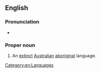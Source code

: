 ==English==

===Pronunciation===
* {{a|AU}} {{IPA|en|/juˈwaləraɪ/}}

===Proper noun===
{{en-proper noun}}

# An [[extinct]] [[Australian]] [[aboriginal]] language.

[[Category:en:Languages]]
